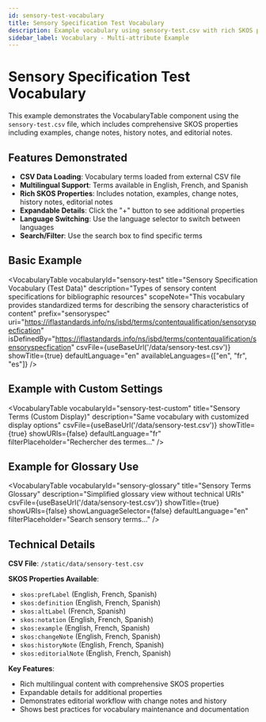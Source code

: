 ```yaml
---
id: sensory-test-vocabulary
title: Sensory Specification Test Vocabulary
description: Example vocabulary using sensory-test.csv with rich SKOS properties
sidebar_label: Vocabulary - Multi-attribute Example
---
```



# Sensory Specification Test Vocabulary

This example demonstrates the VocabularyTable component using the `sensory-test.csv` file, which includes comprehensive SKOS properties including examples, change notes, history notes, and editorial notes.

## Features Demonstrated

- **CSV Data Loading**: Vocabulary terms loaded from external CSV file
- **Multilingual Support**: Terms available in English, French, and Spanish
- **Rich SKOS Properties**: Includes notation, examples, change notes, history notes, editorial notes
- **Expandable Details**: Click the "+" button to see additional properties
- **Language Switching**: Use the language selector to switch between languages
- **Search/Filter**: Use the search box to find specific terms

## Basic Example

<VocabularyTable 
  vocabularyId="sensory-test"
  title="Sensory Specification Vocabulary (Test Data)"
  description="Types of sensory content specifications for bibliographic resources"
  scopeNote="This vocabulary provides standardized terms for describing the sensory characteristics of content"
  prefix="sensoryspec"
  uri="https://iflastandards.info/ns/isbd/terms/contentqualification/sensoryspecfication"
  isDefinedBy="https://iflastandards.info/ns/isbd/terms/contentqualification/sensoryspecfication"
  csvFile={useBaseUrl('/data/sensory-test.csv')}
  showTitle={true}
  defaultLanguage="en"
  availableLanguages={["en", "fr", "es"]}
/>

## Example with Custom Settings

<VocabularyTable 
  vocabularyId="sensory-test-custom"
  title="Sensory Terms (Custom Display)"
  description="Same vocabulary with customized display options"
  csvFile={useBaseUrl('/data/sensory-test.csv')}
  showTitle={true}
  showURIs={false}
  defaultLanguage="fr"
  filterPlaceholder="Rechercher des termes..."
/>

## Example for Glossary Use

<VocabularyTable 
  vocabularyId="sensory-glossary"
  title="Sensory Terms Glossary"
  description="Simplified glossary view without technical URIs"
  csvFile={useBaseUrl('/data/sensory-test.csv')}
  showTitle={true}
  showURIs={false}
  showLanguageSelector={false}
  defaultLanguage="en"
  filterPlaceholder="Search sensory terms..."
/>

## Technical Details

**CSV File**: `/static/data/sensory-test.csv`

**SKOS Properties Available**:
- `skos:prefLabel` (English, French, Spanish)
- `skos:definition` (English, French, Spanish)  
- `skos:altLabel` (French, Spanish)
- `skos:notation` (English, French, Spanish)
- `skos:example` (English, French, Spanish)
- `skos:changeNote` (English, French, Spanish)
- `skos:historyNote` (English, French, Spanish)
- `skos:editorialNote` (English, French, Spanish)

**Key Features**:
- Rich multilingual content with comprehensive SKOS properties
- Expandable details for additional properties
- Demonstrates editorial workflow with change notes and history
- Shows best practices for vocabulary maintenance and documentation